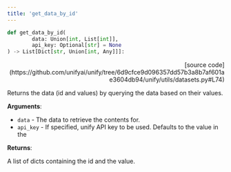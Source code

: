 ```yaml
---
title: 'get_data_by_id'
---
```


```python
def get_data_by_id(
        data: Union[int, List[int]],
        api_key: Optional[str] = None
) -> List[Dict[str, Union[int, Any]]]:
```

<p align="right">[source code](https://github.com/unifyai/unify/tree/6d9cfce9d096357dd57b3a8b7af601ae3604db94/unify/utils/datasets.py#L74)</p>

Returns the data (id and values) by querying the data based on their values.

**Arguments**:

- `data` - The data to retrieve the contents for.
- `api_key` - If specified, unify API key to be used. Defaults to the value in the



**Returns**:

A list of dicts containing the id and the value.